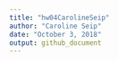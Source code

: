```yaml
---
title: "hw04CarolineSeip"
author: "Caroline Seip"
date: "October 3, 2018"
output: github_document
---
```

